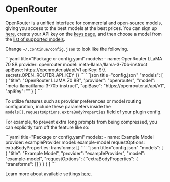 
# OpenRouter

OpenRouter is a unified interface for commercial and open-source models, giving you access to the best models at the best prices. You can sign up [here](https://openrouter.ai/signup), create your API key on the [keys page](https://openrouter.ai/keys), and then choose a model from the [list of supported models](https://openrouter.ai/models).

Change `~/.continue/config.json` to look like the following.

<Tabs groupId="config-example">
  <TabItem value="yaml" label="YAML">
    ```yaml title="Package or config.yaml"
    models:
      - name: OpenRouter LLaMA 70 8B
        provider: openrouter
        model: meta-llama/llama-3-70b-instruct
        apiBase: https://openrouter.ai/api/v1
        apiKey: ${{ secrets.OPEN_ROUTER_API_KEY }}
    ```
  </TabItem>
  <TabItem value="json" label="JSON">
    ```json title="config.json"
      "models": [
        {
          "title": "OpenRouter LLaMA 70 8B",
          "provider": "openrouter",
          "model": "meta-llama/llama-3-70b-instruct",
          "apiBase": "https://openrouter.ai/api/v1",
          "apiKey": "<OPEN_ROUTER_API_KEY>"
        }
      ]
    ```
  </TabItem>
</Tabs>

To utilize features such as provider preferences or model routing configuration, include these parameters inside the `models[].requestsOptions.extraBodyProperties` field of your plugin config.

For example, to prevent extra long prompts from being compressed, you can explicitly turn off the feature like so:

<Tabs groupId="config-example">
  <TabItem value="yaml" label="YAML">
    ```yaml title="Package or config.yaml"
    models:
      - name: Example Model
        provider: exampleProvider
        model: example-model
        requestOptions:
          extraBodyProperties:
            transforms: []
    ```
  </TabItem>
  <TabItem value="json" label="JSON">
    ```json title="config.json"
      "models": [
        {
          "title": "Example Model",
          "provider": "exampleProvider",
          "model": "example-model",
          "requestOptions": {
            "extraBodyProperties": {
              "transforms": []
            }
          }
        }
      ]
    ```
  </TabItem>
</Tabs>

Learn more about available settings [here](https://openrouter.ai/docs).
